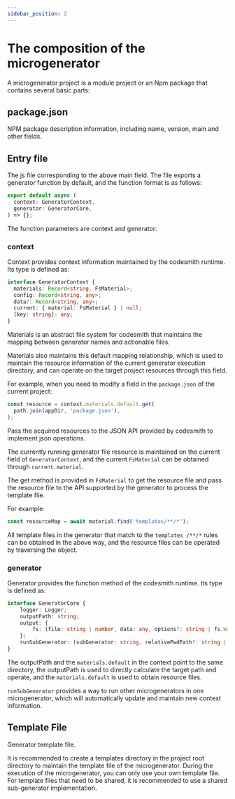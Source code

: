 ```yaml
---
sidebar_position: 2
---
```


# The composition of the microgenerator

A microgenerator project is a module project or an Npm package that contains several basic parts:

## package.json

NPM package description information, including name, version, main and other fields.

## Entry file

The js file corresponding to the above main field. The file exports a generator function by default, and the function format is as follows:

```ts
export default async (
  context: GeneratorContext,
  generator: GeneratorCore,
) => {};
```

The function parameters are context and generator:

### context

Context provides context information maintained by the codesmith runtime. Its type is defined as:

```ts
interface GeneratorContext {
  materials: Record<string, FsMaterial>;
  config: Record<string, any>;
  data?: Record<string, any>;
  current: { material: FsMaterial } | null;
  [key: string]: any;
}
```

Materials is an abstract file system for codesmith that maintains the mapping between generator names and actionable files.

Materials also maintains this default mapping relationship, which is used to maintain the resource information of the current generator execution directory, and can operate on the target project resources through this field.

For example, when you need to modify a field in the `package.json` of the current project:

```ts
const resource = context.materials.default.get(
  path.join(appDir, 'package.json'),
);
```

Pass the acquired resources to the JSON API provided by codesmith to implement json operations.

The currently running generator file resource is maintained on the current field of `GeneratorContext`, and the current `FsMaterial` can be obtained through `current.material`.

The get method is provided in `FsMaterial` to get the resource file and pass the resource file to the API supported by the generator to process the template file.

For example:

```ts
const resourceMap = await material.find('templates/**/*');
```

All template files in the generator that match to the `templates /**/*` rules can be obtained in the above way, and the resource files can be operated by traversing the object.

### generator

Generator provides the function method of the codesmith runtime. Its type is defined as:

```ts
interface GeneratorCore {
    logger: Logger;
    outputPath: string;
    output: {
        fs: (file: string | number, data: any, options?: string | fs.WriteFileOptions | undefined) => Promise<void>
    };
    runSubGenerator: (subGenerator: string, relativePwdPath?: string | undefined, config?: Record<string, any> | undefined): Promise<void>
}
```

The outputPath and the `materials.default` in the context point to the same directory, the outputPath is used to directly calculate the target path and operate, and the `materials.default` is used to obtain resource files.

`runSubGenerator` provides a way to run other microgenerators in one microgenerator, which will automatically update and maintain new context information.

## Template File

Generator template file.

It is recommended to create a templates directory in the project root directory to maintain the template file of the microgenerator. During the execution of the microgenerator, you can only use your own template file. For template files that need to be shared, it is recommended to use a shared sub-generator implementation.
